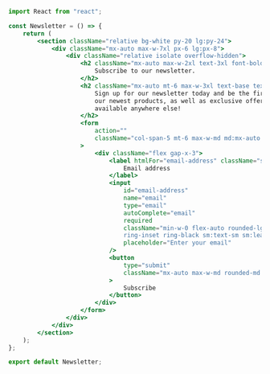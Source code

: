 ```jsx
import React from "react";

const Newsletter = () => {
    return (
        <section className="relative bg-white py-20 lg:py-24">
            <div className="mx-auto max-w-7xl px-6 lg:px-8">
                <div className="relative isolate overflow-hidden">
                    <h2 className="mx-auto max-w-2xl text-3xl font-bold tracking-wide text-dusk-800 sm:text-4xl md:text-center">
                        Subscribe to our newsletter.
                    </h2>
                    <h2 className="mx-auto mt-6 max-w-3xl text-base text-dusk-700 md:text-center">
                        Sign up for our newsletter today and be the first to get updates on
                        our newest products, as well as exclusive offers that are not
                        available anywhere else!
                    </h2>
                    <form
                        action=""
                        className="col-span-5 mt-6 max-w-md md:mx-auto lg:py-2"
                    >
                        <div className="flex gap-x-3">
                            <label htmlFor="email-address" className="sr-only">
                                Email address
                            </label>
                            <input
                                id="email-address"
                                name="email"
                                type="email"
                                autoComplete="email"
                                required
                                className="min-w-0 flex-auto rounded-lg border-0 bg-white px-3.5 py-2 text-black shadow-sm ring-1 
                                ring-inset ring-black sm:text-sm sm:leading-6"
                                placeholder="Enter your email"
                            />
                            <button
                                type="submit"
                                className="mx-auto max-w-md rounded-md bg-black px-3.5 py-2.5 text-sm font-semibold tracking-wide text-white shadow-sm"
                            >
                                Subscribe
                            </button>
                        </div>
                    </form>
                </div>
            </div>
        </section>
    );
};

export default Newsletter;
```